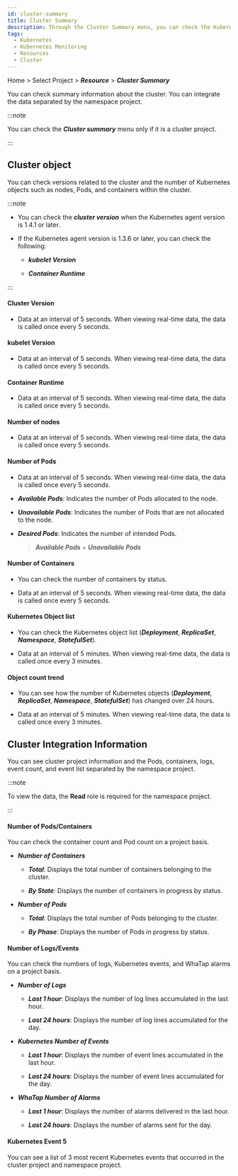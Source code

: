 ```yaml
---
id: cluster-summary
title: Cluster Summary
description: Through the Cluster Summary menu, you can check the Kubernetes object counts for nodes, pods, and containers, and you can also see the related versions within the cluster.
tags:
  - Kubernetes
  - Kubernetes Monitoring
  - Resources
  - Cluster
---
```


Home > Select Project > **_Resource_** > **_Cluster Summary_**

You can check summary information about the cluster. You can integrate the data separated by the namespace project.

:::note

You can check the **_Cluster summary_** menu only if it is a cluster project.

:::

## Cluster object

You can check versions related to the cluster and the number of Kubernetes objects such as nodes, Pods, and containers within the cluster. 

:::note 

-   You can check the **_cluster version_** when the Kubernetes agent version is 1.4.1 or later.

-   If the Kubernetes agent version is 1.3.6 or later, you can check the following: 

    -   **_kubelet Version_** 

    -   **_Container Runtime_**

:::

<ImgLang img='k8s-resource-cl-sum-co.png' desc='Cluster object' />

#### Cluster Version

-   Data at an interval of 5 seconds. When viewing real-time data, the data is called once every 5 seconds.

#### kubelet Version

-   Data at an interval of 5 seconds. When viewing real-time data, the data is called once every 5 seconds.

#### Container Runtime

-   Data at an interval of 5 seconds. When viewing real-time data, the data is called once every 5 seconds.

#### Number of nodes

-   Data at an interval of 5 seconds. When viewing real-time data, the data is called once every 5 seconds.

#### Number of Pods

-   Data at an interval of 5 seconds. When viewing real-time data, the data is called once every 5 seconds.

-   **_Available Pods_**: Indicates the number of Pods allocated to the node. 

-   **_Unavailable Pods_**: Indicates the number of Pods that are not allocated to the node.

-   **_Desired Pods_**: Indicates the number of intended Pods. 

    > **_Available Pods_** + **_Unavailable Pods_**

#### Number of Containers

-   You can check the number of containers by status. 

-   Data at an interval of 5 seconds. When viewing real-time data, the data is called once every 5 seconds.

#### Kubernetes Object list

-   You can check the Kubernetes object list (**_Deployment_**, **_ReplicaSet_**, **_Namespace_**, **_StatefulSet_**).

-   Data at an interval of 5 minutes. When viewing real-time data, the data is called once every 3 minutes.

#### Object count trend

-   You can see how the number of Kubernetes objects (**_Deployment_**, **_ReplicaSet_**, **_Namespace_**, **_StatefulSet_**) has changed over 24 hours.

-   Data at an interval of 5 minutes. When viewing real-time data, the data is called once every 3 minutes.

## Cluster Integration Information

You can see cluster project information and the Pods, containers, logs, event count, and event list separated by the namespace project.

:::note 

To view the data, the **Read** role is required for the namespace project. 

:::

<ImgLang img='k8s-resource-cl-sum-ci.png' desc='Cluster integrated infomation' />

#### Number of Pods/Containers

You can check the container count and Pod count on a project basis. 

-   **_Number of Containers_** 

    -   **_Total_**: Displays the total number of containers belonging to the cluster. 

    -   **_By State_**: Displays the number of containers in progress by status.

-   **_Number of Pods_**

    -   **_Total_**: Displays the total number of Pods belonging to the cluster. 

    -   **_By Phase_**: Displays the number of Pods in progress by status. 

#### Number of Logs/Events

You can check the numbers of logs, Kubernetes events, and WhaTap alarms on a project basis. 

-   **_Number of Logs_**

    -   **_Last 1 hour_**: Displays the number of log lines accumulated in the last hour. 

    -   **_Last 24 hours_**: Displays the number of log lines accumulated for the day. 

-   **_Kubernetes Number of Events_**

    -   **_Last 1 hour_**: Displays the number of event lines accumulated in the last hour. 

    -   **_Last 24 hours_**: Displays the number of event lines accumulated for the day. 

-   **_WhaTap Number of Alarms_**

    -   **_Last 1 hour_**: Displays the number of alarms delivered in the last hour. 

    -   **_Last 24 hours_**: Displays the number of alarms sent for the day. 

#### Kubernetes Event 5

You can see a list of 3 most recent Kubernetes events that occurred in the cluster project and namespace project.
